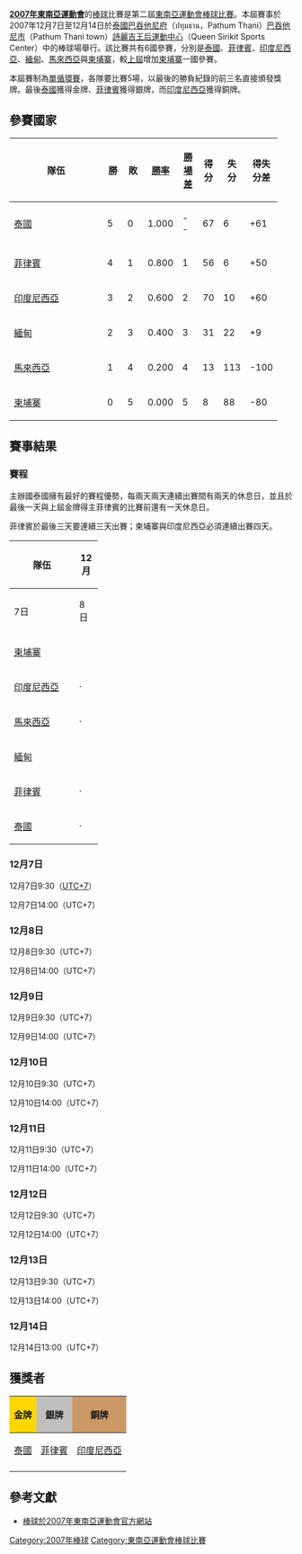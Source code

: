 '''[[2007年東南亞運動會|2007年東南亞運動會]]'''的[[棒球|棒球]]比賽是第二屆[[東南亞運動會棒球比賽|東南亞運動會棒球比賽]]。本屆賽事於2007年12月7日至12月14日於[[泰國|泰國]][[巴吞他尼府|巴吞他尼府]]（ปทุมธาน，Pathum Thani）[[巴吞他尼市|巴吞他尼市]]（Pathum Thani town）[[詩麗吉王后運動中心|詩麗吉王后運動中心]]（Queen Sirikit Sports Center）中的棒球場舉行。該比賽共有6國參賽，分別是[[泰國|泰國]]、[[菲律賓|菲律賓]]、[[印度尼西亞|印度尼西亞]]、[[緬甸|緬甸]]、[[馬來西亞|馬來西亞]]與[[柬埔寨|柬埔寨]]，較[[2005年東南亞運動會棒球比賽|上屆]]增加[[柬埔寨|柬埔寨]]一國參賽。

本屆賽制為[[循環賽|單循環賽]]，各隊要比賽5場，以最後的勝負紀錄的前三名直接頒發獎牌。最後[[泰國|泰國]]獲得金牌、[[菲律賓|菲律賓]]獲得銀牌，而[[印度尼西亞|印度尼西亞]]獲得銅牌。

== 參賽國家 ==
{|class=wikitable
|-
!width=150px|隊伍 !!width=20px| 勝 !!width=20px| 敗 !!width=45px| [[勝率|勝率]] !!width=20px| [[勝場差|勝場差]] !!width=20px| 得分 !!width=20px| 失分 !!width=20px| 得失分差
|-align=center bgcolor=gold
|align=left|{{flagicon|THA}} [[泰國棒球代表隊|泰國]] || 5 || 0 || 1.000 || -- || 67 || 6 || +61
|-align=center bgcolor=silver
|align=left|{{flagicon|PHI}} [[菲律賓棒球代表隊|菲律賓]] || 4 || 1 || 0.800 || 1 || 56 || 6 || +50
|-align=center bgcolor=#cc9966
|align=left|{{flagicon|INA}} [[印度尼西亞棒球代表隊|印度尼西亞]] || 3 || 2 || 0.600 || 2 || 70 || 10 || +60
|-align=center
|align=left|{{flagicon|MYA}} [[緬甸棒球代表隊|緬甸]] || 2 || 3 || 0.400 || 3 || 31 || 22 || +9
|-align=center
|align=left|{{flagicon|MAS}} [[馬來西亞棒球代表隊|馬來西亞]] || 1 || 4 || 0.200 || 4 || 13 || 113 || -100
|-align=center
|align=left|{{flagicon|CAM}} [[柬埔寨棒球代表隊|柬埔寨]] || 0 || 5 || 0.000 || 5 || 8 || 88 || -80
|}

== 賽事結果 ==
=== 賽程 ===
主辦國泰國擁有最好的賽程優勢，每兩天兩天連續出賽間有兩天的休息日，並且於最後一天與上屆金牌得主菲律賓的比賽前還有一天休息日。

菲律賓於最後三天要連續三天出賽；柬埔寨與印度尼西亞必須連續出賽四天。

{|class=wikitable style="text-align:center;"
|-
!rowspan=2 width=100px|隊伍 !!colspan=8|12月
|-
!width=25px| 7日 !!width=25px| 8日 !!width=25px| 9日 !!width=25px| 10日 !!width=25px| 11日 !!width=25px| 12日 !!width=25px| 13日 !!width=25px| 14日
|-
|align=left|{{flagicon|CAM}} [[柬埔寨棒球代表隊|柬埔寨]] || || · || · || · || · || || · || 
|-
|align=left|{{flagicon|INA}} [[印度尼西亞棒球代表隊|印度尼西亞]] || · || · || · || · || || · || ||
|-
|align=left|{{flagicon|MAS}} [[馬來西亞棒球代表隊|馬來西亞]] || · || || · || · || · || || · ||
|-
|align=left|{{flagicon|MYA}} [[緬甸棒球代表隊|緬甸]] || || · || · || || · || · || · ||
|-
|align=left|{{flagicon|PHI}} [[菲律賓棒球代表隊|菲律賓]] || · || || || · || || · || · || · 
|-
|align=left|{{flagicon|THA}} [[泰國棒球代表隊|泰國]] || · || · || || || · || · || || · 
|}

=== 12月7日 ===
12月7日9:30（[[UTC+7|UTC+7]]）
{{棒球比賽9局記分板
| 先攻={{flagicon|PHI}} [[菲律賓棒球代表隊|菲律賓]]
| R1=4 | R2=5 | R3=9 | R4=10 | R5=3 | R6= | R7= | R8= | R9= | RR=31 | RH=21 | RE=0
| 後攻={{flagicon|MAS}} [[馬來西亞棒球代表隊|馬來西亞]]
| H1=0 | H2=0 | H3=0 | H4=0 | H5=0 | H6= | H7= | H8= | H9= | HR=0 | HH=2 | HE=10
| W= | L=
| SV= | HRs= | GWRBI= | ATT= | Hours= | Mins=
}}

12月7日14:00（UTC+7）
{{棒球比賽9局記分板
| 先攻={{flagicon|THA}} [[泰國棒球代表隊|泰國]]
| R1=0 | R2=0 | R3=2 | R4=1 | R5=0 | R6=0 | R7=0 | R8=0 | R9=3 | RR=6 | RH=1 | RE=0
| 後攻={{flagicon|INA}} [[印度尼西亞棒球代表隊|印度尼西亞]]
| H1=1 | H2=0 | H3=0 | H4=0 | H5=0 | H6=0 | H7=0 | H8=0 | H9=0 | HR=1 | HH=3 | HE=0
| W= | L=
| SV= | HRs= | GWRBI= | ATT= | Hours= | Mins=
}}

=== 12月8日 ===
12月8日9:30（UTC+7）
{{棒球比賽9局記分板
| 先攻={{flagicon|INA}} [[印度尼西亞棒球代表隊|印度尼西亞]]
| R1=0 | R2=0 | R3=0 | R4=4 | R5=3 | R6=0 | R7=0 | R8=0 | R9=1 | RR=8 | RH=4 | RE=3
| 後攻={{flagicon|MYA}} [[緬甸棒球代表隊|緬甸]]
| H1=0 | H2=0 | H3=0 | H4=0 | H5=0 | H6=0 | H7=0 | H8=1 | H9=1 | HR=2 | HH=3 | HE=5
| W= | L=
| SV= | HRs= | GWRBI= | ATT= | Hours= | Mins=
}}

12月8日14:00（UTC+7）
{{棒球比賽9局記分板
| 先攻={{flagicon|CAM}} [[柬埔寨棒球代表隊|柬埔寨]]
| R1=0 | R2=0 | R3=0 | R4=0 | R5=0 | R6= | R7= | R8= | R9= | RR=0 | RH=0 | RE=4
| 後攻={{flagicon|THA}} [[泰國棒球代表隊|泰國]]
| H1=2 | H2=1 | H3=9 | H4=4 | H5=X | H6= | H7= | H8= | H9= | HR=16 | HH=10 | HE=0
| W= | L=
| SV= | HRs= | GWRBI= | ATT= | Hours= | Mins=
}}

=== 12月9日 ===
12月9日9:30（UTC+7）
{{棒球比賽9局記分板
| 先攻={{flagicon|MAS}} [[馬來西亞棒球代表隊|馬來西亞]]
| R1=0 | R2=0 | R3=0 | R4=1 | R5=1 | R6=0 | R7= | R8= | R9= | RR=2 | RH=8 | RE=5
| 後攻={{flagicon|MYA}} [[緬甸棒球代表隊|緬甸]]
| H1=2 | H2=0 | H3=0 | H4=7 | H5=1 | H6=7X | H7= | H8= | H9= | HR=17 | HH=16 | HE=0
| W= | L=
| SV= | HRs= | GWRBI= | ATT= | Hours= | Mins=
}}

12月9日14:00（UTC+7）
{{棒球比賽9局記分板
| 先攻={{flagicon|CAM}} [[柬埔寨棒球代表隊|柬埔寨]]
| R1=0 | R2=0 | R3=0 | R4=1 | R5=0 | R6= | R7= | R8= | R9= | RR=1 | RH=0 | RE=13
| 後攻={{flagicon|INA}} [[印度尼西亞棒球代表隊|印度尼西亞]]
| H1=1 | H2=10 | H3=0 | H4=16 | H5=X | H6= | H7= | H8= | H9= | HR=37 | HH=23 | HE=3
| W= | L=
| SV= | HRs= | GWRBI= | ATT= | Hours= | Mins=
}}

=== 12月10日 ===
12月10日9:30（UTC+7）
{{棒球比賽9局記分板
| 先攻={{flagicon|INA}} [[印度尼西亞棒球代表隊|印度尼西亞]]
| R1=7 | R2=5 | R3=8 | R4=2 | R5=2 | R6= | R7= | R8= | R9= | RR=24 | RH=17 | RE=1
| 後攻={{flagicon|MAS}} [[馬來西亞棒球代表隊|馬來西亞]]
| H1=0 | H2=0 | H3=0 | H4=0 | H5=0 | H6=| H7= | H8= | H9= | HR=0 | HH=1 | HE=4
| W= | L=
| SV= | HRs= | GWRBI= | ATT= | Hours= | Mins=
}}

12月10日14:00（UTC+7）
{{棒球比賽9局記分板
| 先攻={{flagicon|CAM}} [[柬埔寨棒球代表隊|柬埔寨]]
| R1=0 | R2=0 | R3=0 | R4=0 | R5=0 | R6=0 | R7=0 | R8= | R9= | RR=0 | RH=0 | RE=6
| 後攻={{flagicon|PHI}} [[菲律賓棒球代表隊|菲律賓]]
| H1=0 | H2=0 | H3=7 | H4=3 | H5=2 | H6=2 | H7=X | H8= | H9= | HR=14 | HH=12 | HE=0
| W= | L=
| SV= | HRs= | GWRBI= | ATT= | Hours= | Mins=
}}

=== 12月11日 ===
12月11日9:30（UTC+7）
{{棒球比賽9局記分板
| 先攻={{flagicon|THA}} [[泰國棒球代表隊|泰國]]
| R1=1 | R2=0 | R3=0 | R4=1 | R5=0 | R6=4 | R7=0 | R8=0 | R9=0 | RR=6 | RH=8 | RE=1
| 後攻={{flagicon|MYA}} [[緬甸棒球代表隊|緬甸]]
| H1=0 | H2=0 | H3=0 | H4=1 | H5=0 | H6=0 | H7=0 | H8=0 | H9=0 | HR=1 | HH=4 | HE=2
| W= | L=
| SV= | HRs= | GWRBI= | ATT= | Hours= | Mins=
}}

12月11日14:00（UTC+7）
{{棒球比賽9局記分板
| 先攻={{flagicon|MAS}} [[馬來西亞棒球代表隊|馬來西亞]]
| R1=2 | R2=1 | R3=0 | R4=0 | R5=7 | R6=0 | R7=0 | R8=1 | R9=0 | RR=11 | RH=10 | RE=1
| 後攻={{flagicon|CAM}} [[柬埔寨棒球代表隊|柬埔寨]]
| H1=3 | H2=0 | H3=0 | H4=0 | H5=0 | H6=0 | H7=1 | H8=3 | H9=0 | HR=7 | HH=10 | HE=8
| W= | L=
| SV= | HRs= | GWRBI= | ATT= | Hours= | Mins=
}}

=== 12月12日 ===
12月12日9:30（UTC+7）
{{棒球比賽9局記分板
| 先攻={{flagicon|PHI}} [[菲律賓棒球代表隊|菲律賓]]
| R1=1 | R2=0 | R3=2 | R4=1 | R5=1 | R6=0 | R7=0 | R8=0 | R9=1 | RR=6 | RH=9 | RE=0
| 後攻={{flagicon|MYA}} [[緬甸棒球代表隊|緬甸]]
| H1=1 | H2=0 | H3=0 | H4=0 | H5=0 | H6=0 | H7=0 | H8=0 | H9=0 | HR=1 | HH=6 | HE=2
| W= | L=
| SV= | HRs= | GWRBI= | ATT= | Hours= | Mins=
}}

12月12日14:00（UTC+7）
{{棒球比賽9局記分板
| 先攻={{flagicon|MAS}} [[馬來西亞棒球代表隊|馬來西亞]]
| R1=0 | R2=0 | R3=0 | R4=0 | R5=0 | R6= | R7= | R8= | R9= | RR=0 | RH=1 | RE=6
| 後攻={{flagicon|THA}} [[泰國棒球代表隊|泰國]]
| H1=5 | H2=5 | H3=6 | H4=18 | H5=X | H6= | H7= | H8= | H9= | HR=34 | HH=24 | HE=0
| W= | L=
| SV= | HRs= | GWRBI= | ATT= | Hours= | Mins=
}}

=== 12月13日 ===
12月13日9:30（UTC+7）
{{棒球比賽9局記分板
| 先攻={{flagicon|CAM}} [[柬埔寨棒球代表隊|柬埔寨]]
| R1=0 | R2=0 | R3=0 | R4=0 | R5=0 | R6=0 | R7=0 | R8= | R9= | RR=0 | RH=1 | RE=5
| 後攻={{flagicon|MYA}} [[緬甸棒球代表隊|緬甸]]
| H1=0 | H2=1 | H3=0 | H4=5 | H5=3 | H6=1 | H7=X | H8= | H9= | HR=10 | HH=14 | HE=0
| W= | L=
| SV= | HRs= | GWRBI= | ATT= | Hours= | Mins=
}}

12月13日14:00（UTC+7）
{{棒球比賽9局記分板
| 先攻={{flagicon|PHI}} [[菲律賓棒球代表隊|菲律賓]]
| R1=0 | R2=0 | R3=0 | R4=0 | R5=0 | R6=0 | R7=0 | R8=1 | R9=0 | RR=1 | RH=6 | RE=0
| 後攻={{flagicon|INA}} [[印度尼西亞棒球代表隊|印度尼西亞]]
| H1=0 | H2=0 | H3=0 | H4=0 | H5=0 | H6=0 | H7=0 | H8=0 | H9=0 | HR=0 | HH=4 | HE=2
| W= | L=
| SV= | HRs= | GWRBI= | ATT= | Hours= | Mins=
}}

=== 12月14日 ===
12月14日13:00（UTC+7）
{{棒球比賽9局記分板
| 先攻={{flagicon|PHI}} [[菲律賓棒球代表隊|菲律賓]]
| R1=0 | R2=0 | R3=0 | R4=0 | R5=0 | R6=1 | R7=1 | R8=0 | R9=2 | RR=4 | RH=9 | RE=5
| 後攻={{flagicon|THA}} [[泰國棒球代表隊|泰國]]
| H1=1 | H2=0 | H3=3 | H4=0 | H5=0 | H6=1 | H7=0 | H8=0 | H9=X | HR=5 | HH=11 | HE=6
| W= | L=
| SV= | HRs= | GWRBI= | ATT= | Hours= | Mins=
}}

== 獲獎者 ==
{| class="wikitable"
! style="background: gold" | 金牌
! style="background: silver" | 銀牌
! style="background: #cc9966" | 銅牌
|-
| {{flagicon|THA}} [[泰國棒球代表隊|泰國]]
| {{flagicon|PHI}} [[菲律賓棒球代表隊|菲律賓]]
| {{flagicon|INA}} [[印度尼西亞棒球代表隊|印度尼西亞]]
|-
|}

== 參考文獻 ==
*[https://web.archive.org/web/20080331095310/http://www.2007seagames.com/Sports/Sports/BASEBALL/tabid/223/Default.aspx 棒球於2007年東南亞運動會官方網站]

{{東南亞運動會棒球比賽}}

[[Category:2007年棒球|Category:2007年棒球]]
[[Category:東南亞運動會棒球比賽|Category:東南亞運動會棒球比賽]]